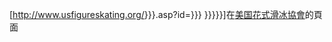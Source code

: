 [http://www.usfigureskating.org/{{{1|{{{category}}}}}}.asp?id={{{2|{{{id}}}}}} {{{3|{{{name|{{PAGENAME}}}}}}}}]在[[:en:United States Figure Skating Association|美国花式滑冰協會]]的頁面<noinclude>

{{Documentation}}
<!-- PLEASE ADD THIS TEMPLATE'S CATEGORIES AND INTERWIKIS TO THE /doc SUBPAGE, THANKS -->
</noinclude>